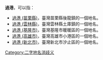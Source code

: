'''過港'''，可以指：
*[[過港_(苗栗縣)|過港 (苗栗縣)]]，臺灣苗栗縣後龍鎮的一個地名。
*[[過港_(雲林縣)|過港 (雲林縣)]]，臺灣雲林縣土庫鎮的一個地名。
*[[過港_(基隆市)|過港 (基隆市)]]，臺灣基隆市暖暖區的一個地名。
*[[過港_(高雄市)|過港 (高雄市)]]，臺灣高雄市小港區的一個地名。
*[[過港_(新北市)|過港 (新北市)]]，臺灣新北市汐止區的一個地名。

{{disambig}}
[[Category:二字地名消歧义|Category:二字地名消歧义]]